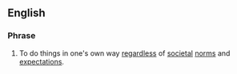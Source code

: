 ==English==

===Phrase===
{{infl|en|verb|head=[[march]] [[to]] [[the]] [[beat]] [[of]] [[a]] [[different]] [[drum]]}}

# {{idiom}} To do things in one's own way [[regardless]] of [[societal]] [[norms]] and [[expectations]].
